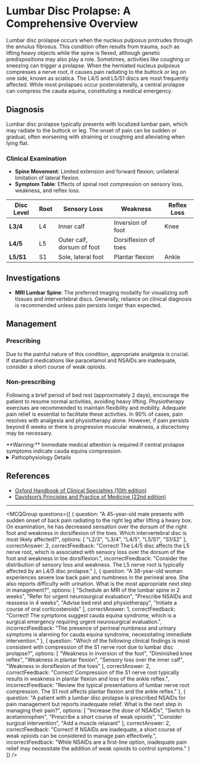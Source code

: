 
# Lumbar Disc Prolapse: A Comprehensive Overview

Lumbar disc prolapse occurs when the nucleus pulposus protrudes through the annulus fibrosus. This condition often results from trauma, such as lifting heavy objects while the spine is flexed, although genetic predispositions may also play a role. Sometimes, activities like coughing or sneezing can trigger a prolapse. When the herniated nucleus pulposus compresses a nerve root, it causes pain radiating to the buttock or leg on one side, known as sciatica. The L4/5 and L5/S1 discs are most frequently affected. While most prolapses occur posterolaterally, a central prolapse can compress the cauda equina, constituting a medical emergency.

## Diagnosis

Lumbar disc prolapse typically presents with localized lumbar pain, which may radiate to the buttock or leg. The onset of pain can be sudden or gradual, often worsening with straining or coughing and alleviating when lying flat.

### Clinical Examination

- **Spine Movement**: Limited extension and forward flexion; unilateral limitation of lateral flexion.
- **Symptom Table**: Effects of spinal root compression on sensory loss, weakness, and reflex loss.

| Disc Level | Root | Sensory Loss       | Weakness             | Reflex Loss |
|------------|------|--------------------|----------------------|-------------|
| **L3/4**   | L4   | Inner calf         | Inversion of foot    | Knee        |
| **L4/5**   | L5   | Outer calf, dorsum of foot | Dorsiflexion of toes |             |
| **L5/S1**  | S1   | Sole, lateral foot | Plantar flexion      | Ankle       |

## Investigations

- **MRI Lumbar Spine**: The preferred imaging modality for visualizing soft tissues and intervertebral discs. Generally, reliance on clinical diagnosis is recommended unless pain persists longer than expected.

## Management

### Prescribing

Due to the painful nature of this condition, appropriate analgesia is crucial. If standard medications like paracetamol and NSAIDs are inadequate, consider a short course of weak opioids.

### Non-prescribing

Following a brief period of bed rest (approximately 2 days), encourage the patient to resume normal activities, avoiding heavy lifting. Physiotherapy exercises are recommended to maintain flexibility and mobility. Adequate pain relief is essential to facilitate these activities. In 90% of cases, pain resolves with analgesia and physiotherapy alone. However, if pain persists beyond 6 weeks or there is progressive muscular weakness, a discectomy may be necessary.

<Callout emoji="⚠️">
**Warning:** Immediate medical attention is required if central prolapse symptoms indicate cauda equina compression.
</Callout>

<details>
<summary>Pathophysiology Details</summary>

The nucleus pulposus, a gel-like center of the disc, can herniate through the annulus fibrosus due to tears or weaknesses in its structure. This protrusion can impinge on nearby nerves, causing varying symptoms based on the affected nerve root.

</details>

## References

- [Oxford Handbook of Clinical Specialties (10th edition)](https://www.oxfordhandbooks.com)
- [Davidson’s Principles and Practice of Medicine (22nd edition)](https://www.davidsonmedicine.com)

---

<MCQGroup questions={[
  {
    question: "A 45-year-old male presents with sudden onset of back pain radiating to the right leg after lifting a heavy box. On examination, he has decreased sensation over the dorsum of the right foot and weakness in dorsiflexion of the toes. Which intervertebral disc is most likely affected?",
    options: [
      "L2/3",
      "L3/4",
      "L4/5",
      "L5/S1",
      "S1/S2"
    ],
    correctAnswer: 2,
    correctFeedback: "Correct! The L4/5 disc affects the L5 nerve root, which is associated with sensory loss over the dorsum of the foot and weakness in toe dorsiflexion.",
    incorrectFeedback: "Consider the distribution of sensory loss and weakness. The L5 nerve root is typically affected by an L4/5 disc prolapse."
  },
  {
    question: "A 38-year-old woman experiences severe low back pain and numbness in the perineal area. She also reports difficulty with urination. What is the most appropriate next step in management?",
    options: [
      "Schedule an MRI of the lumbar spine in 2 weeks",
      "Refer for urgent neurosurgical evaluation",
      "Prescribe NSAIDs and reassess in 4 weeks",
      "Advise bed rest and physiotherapy",
      "Initiate a course of oral corticosteroids"
    ],
    correctAnswer: 1,
    correctFeedback: "Correct! The symptoms suggest cauda equina syndrome, which is a surgical emergency requiring urgent neurosurgical evaluation.",
    incorrectFeedback: "The presence of perineal numbness and urinary symptoms is alarming for cauda equina syndrome, necessitating immediate intervention."
  },
  {
    question: "Which of the following clinical findings is most consistent with compression of the S1 nerve root due to lumbar disc prolapse?",
    options: [
      "Weakness in inversion of the foot",
      "Diminished knee reflex",
      "Weakness in plantar flexion",
      "Sensory loss over the inner calf",
      "Weakness in dorsiflexion of the toes"
    ],
    correctAnswer: 2,
    correctFeedback: "Correct! Compression of the S1 nerve root typically results in weakness in plantar flexion and loss of the ankle reflex.",
    incorrectFeedback: "Review the typical presentations of lumbar nerve root compression. The S1 root affects plantar flexion and the ankle reflex."
  },
  {
    question: "A patient with a lumbar disc prolapse is prescribed NSAIDs for pain management but reports inadequate relief. What is the next step in managing their pain?",
    options: [
      "Increase the dose of NSAIDs",
      "Switch to acetaminophen",
      "Prescribe a short course of weak opioids",
      "Consider surgical intervention",
      "Add a muscle relaxant"
    ],
    correctAnswer: 2,
    correctFeedback: "Correct! If NSAIDs are inadequate, a short course of weak opioids can be considered to manage pain effectively.",
    incorrectFeedback: "While NSAIDs are a first-line option, inadequate pain relief may necessitate the addition of weak opioids to control symptoms."
  }
]} />